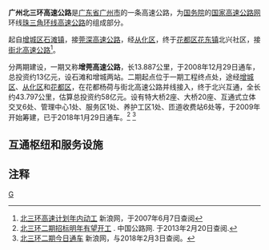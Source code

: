 {{中国高速公路信息框
| 编号 = G94
| 名称 = 珠三角环线高速公路（北兴－石碣）
| 自定头部 = 
| 地圖 = Guangdong G94.svg
| 路線簡稱 = 广州北三环
| 最近通車日期 = 2018年1月29日
| 规划总里程 = 57.68
| 起點 = [[增城区|增城区]][[石滩镇_(增城区)|石滩镇]]
| 終點 = [[花都区|花都区]][[花东镇|花东镇]]北兴社区
| 出口處數 = 7
| 服务区数 = 2（新安、荔城）
| 停车区数 = 0
}}

'''广州北三环高速公路'''是[[广东省|广东省]][[广州市|广州市]]的一条高速公路，为[[中华人民共和国国务院|国务院]]的[[中国国家高速公路网|国家高速公路网]]环线[[珠三角环线高速公路|珠三角环线高速公路]]的组成部分。

起自[[增城区|增城区]][[石滩镇|石滩镇]]，接[[莞深高速公路|莞深高速公路]]，经[[从化区|从化区]]，终于[[花都区|花都区]][[花东镇|花东镇]]北兴社区，接[[街北高速公路|街北高速公路]]<ref>[http://news.sina.com.cn/c/2007-06-06/152911970448s.shtml 北三环高速计划年内动工] {{Wayback|url=http://news.sina.com.cn/c/2007-06-06/152911970448s.shtml |date=20140407091221 }} 新浪网，于2007年6月7日查阅</ref>。

分两期建设，一期又称'''增莞高速公路'''，长13.887公里，于2008年12月29日通车，总投资约13亿元，设石滩和增城两站。二期起点位于一期工程终点处，途经[[增城区|增城区]]、[[从化区|从化区]]和[[花都区|花都区]]，在花都杨荷与街北高速公路并线接入，终于北兴互通，全长约43.797公里，估算总投资约58亿元。设有特大桥2座、大桥20座、互通式立体交叉6处、管理中心1处、服务区1处、养护工区1处、匝道收费站6处等，于2009年开始筹建，已于2018年1月29日通车。<ref>[http://www.chinahighway.com/news/2009/376193.php 北三环二期招标明年有望开工] {{Wayback|url=http://www.chinahighway.com/news/2009/376193.php |date=20140308034306 }}. 中国公路网. 于2013年2月20日查阅.</ref> <ref>[https://news.sina.cn/gn/2018-01-29/detail-ifyqyqni4487615.d.html?from=wap 北三环二期今日通车] {{Wayback|url=https://news.sina.cn/gn/2018-01-29/detail-ifyqyqni4487615.d.html?from=wap |date=20180204000037 }} 新浪网，与2018年2月3日查阅。</ref>　　　

== 互通枢纽和服务设施 ==
{{Start expwy exit box|place=1}}
{{Expwy exit group|{{China Expwy Name|G45|并行路段|L1=G94}}|place=1}}
{{Expwy exit item|place=[[广州市|广州市]]<br />[[花都区|花都区]]|place rows=2|state=c|type=E|name=北兴|alias=机场北|dist start=|highway connection={{China Expwy Name|G4|[[广韶高速公路|广韶高速公路]]}}<br>{{China Expwy Name|G94|[[机场高速北延线|机场高速北延线]]|L1=G45}}}}
{{Expwy exit item|type=H|name=杨荷|dist start=|highway connection={{China Expwy Name|G45|[[街北高速公路|街北高速公路]]}}|state=c}}
{{Expwy exit group|{{China Expwy Name|G94|路段}}|place=1}}
{{Expwy exit item|place=[[广州市|广州市]]<br />[[白云区_(广州市)|白云区]]|type=E|name=新和|dist start=|road connection={{中国国道名|105|广从公路}}}}
{{Expwy exit item|place=[[广州市|广州市]]<br />[[从化区|从化区]]|type=E|name=秋枫|state=U|dist start=|road connection=凤凰五路}}
{{Expwy exit item|place=[[广州市|广州市]]<br />[[增城区|增城区]]|place rows=9|type=S|name=新安服务区}}
{{Expwy exit item|type=H|name=福和|alias=中新|dist start=|highway connection={{China Expwy Name|S2|[[广河高速公路|广河高速公路]]||Guangdong|}}}}
{{Expwy exit item|type=U|name=雷公山隧道|state=|dist start=}}
{{Expwy exit item|type=E|name=联兴|state=U|dist start=|road connection=金兴路}}
{{Expwy exit item|type=E|name=朱村东|dist start=|road connection={{中国国道名|324|[[广汕公路|广汕公路]]}}<br>（朱村大道东）}}
{{Expwy exit item|type=E|name=荔城|dist start=|road connection={{中国省道名|119|P=广东|荔新公路}}}}
{{Expwy exit item|type=S|state=U|name=荔城服务区}}
{{Expwy exit item|type=E|name=增城|dist start=|road connection=荔湖大道}}
{{Expwy exit item|type=H|index=82|name=石滩|dist start=|highway connection={{China Expwy Name|G35|[[广惠高速公路|广惠高速公路]]}}<br>{{China Expwy Name|G94|[[莞深高速公路|莞深高速公路]]}}}}
{{End expwy exit box|place=1}}

== 注释 ==
{{reflist}}

{{广州主要道路}}
{{广东省高速公路}}

[[Category:广州市高速公路|G]]